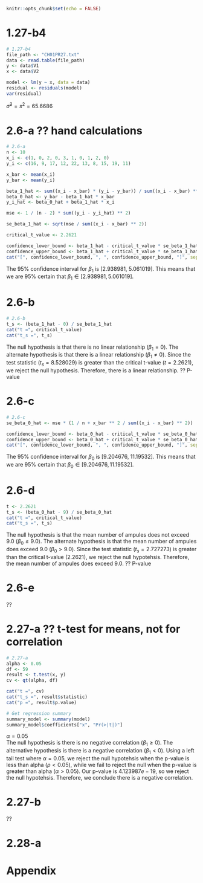 ```r
knitr::opts_chunk$set(echo = FALSE)
```

# 1.27-b4
```r

# 1.27-b4
file_path <- "CH01PR27.txt"
data <- read.table(file_path)
y <- data$V1
x <- data$V2

model <- lm(y ~ x, data = data)
residual <- residuals(model)
var(residual)
```
$\hat{\sigma}^2 = s^2 = 65.6686$

# 2.6-a ?? hand calculations
```r

# 2.6-a
n <- 10
x_i <- c(1, 0, 2, 0, 3, 1, 0, 1, 2, 0)
y_i <- c(16, 9, 17, 12, 22, 13, 8, 15, 19, 11)

x_bar <- mean(x_i)
y_bar <- mean(y_i)

beta_1_hat <- sum((x_i - x_bar) * (y_i - y_bar)) / sum((x_i - x_bar) ** 2)
beta_0_hat <- y_bar - beta_1_hat * x_bar
y_i_hat <- beta_0_hat + beta_1_hat * x_i

mse <- 1 / (n - 2) * sum((y_i - y_i_hat) ** 2)

se_beta_1_hat <- sqrt(mse / sum((x_i - x_bar) ** 2))

critical_t_value <- 2.2621

confidence_lower_bound <- beta_1_hat - critical_t_value * se_beta_1_hat
confidence_upper_bound <- beta_1_hat + critical_t_value * se_beta_1_hat
cat("[", confidence_lower_bound, ", ", confidence_upper_bound, "]", sep = "")
```
The 95% confidence interval for $\beta_1$ is [2.938981, 5.061019]. This means that we are 95% certain that $\beta_1 \in [2.938981, 5.061019]$.

# 2.6-b
```r

# 2.6-b
t_s <- (beta_1_hat - 0) / se_beta_1_hat
cat("t =", critical_t_value)
cat("t_s =", t_s)
```
The null hypothesis is that there is no linear relationship ($\beta_1 = 0$). The alternate hypothesis is that there is a linear relationship ($\beta_1 \neq 0$). Since the test statistic ($t_s = 8.528029$) is greater than the critical t-value ($t = 2.2621$), we reject the null hypothesis. Therefore, there is a linear relationship. ?? P-value

# 2.6-c
```r

# 2.6-c
se_beta_0_hat <- mse * (1 / n + x_bar ** 2 / sum((x_i - x_bar) ** 2))

confidence_lower_bound <- beta_0_hat - critical_t_value * se_beta_0_hat
confidence_upper_bound <- beta_0_hat + critical_t_value * se_beta_0_hat
cat("[", confidence_lower_bound, ", ", confidence_upper_bound, "]", sep = "")
```
The 95% confidence interval for $\beta_0$ is [9.204676, 11.19532]. This means that we are 95% certain that $\beta_0 \in [9.204676, 11.19532]$.

# 2.6-d
```r
t <- 2.2621
t_s <- (beta_0_hat - 9) / se_beta_0_hat
cat("t =", critical_t_value)
cat("t_s =", t_s)
```
The null hypothesis is that the mean number of ampules does not exceed 9.0 ($\beta_0 \leq 9.0$). The alternate hypothesis is that the mean number of ampules does exceed 9.0 ($\beta_0 > 9.0$). Since the test statistic ($t_s = 2.727273$) is greater than the critical t-value ($2.2621$), we reject the null hypotehsis. Therefore, the mean number of ampules does exceed 9.0. ?? P-value

# 2.6-e
??

# 2.27-a ?? t-test for means, not for correlation
```r

# 2.27-a
alpha <- 0.05
df <- 59
result <- t.test(x, y)
cv <- qt(alpha, df)

cat("t =", cv)
cat("t_s =", result$statistic)
cat("p =", result$p.value)

# Get regression summary
summary_model <- summary(model)
summary_model$coefficients["x", "Pr(>|t|)"]
```
$\alpha = 0.05$
<br> The null hypothesis is there is no negative correlation ($\beta_1 \geq 0$). The alternative hypothesis is there is a negative correlation ($\beta_1 < 0$). Using a left tail test where $\alpha = 0.05$, we reject the null hypotehsis when the p-value is less than alpha ($\rho < 0.05$), while we fail to reject the null when the p-value is greater than alpha ($\alpha > 0.05$). Our p-value is $4.123987e-19$, so we reject the null hypotehsis. Therefore, we conclude there is a negative correlation.

# 2.27-b
??

# 2.28-a

# Appendix
```r
```